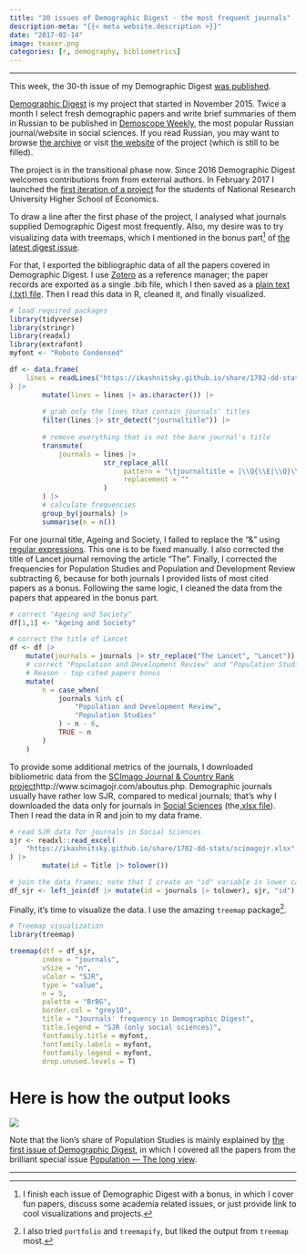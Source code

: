 ```yaml
---
title: "30 issues of Demographic Digest - the most frequent journals"
description-meta: "{{< meta website.description >}}"
date: "2017-02-14"
image: teaser.png
categories: [r, demography, bibliometrics]
---
```


***

This week, the 30-th issue of my Demographic Digest [was published](http://demoscope.ru/weekly/2017/0715/digest01.php).   

[Demographic Digest](/dd) is my project that started in November 2015. Twice a month I select fresh demographic papers and write brief summaries of them in Russian to be published in [Demoscope Weekly](http://demoscope.ru), the most popular Russian journal/website in social sciences. If you read Russian, you may want to browse [the archive](http://demoscope.ru/weekly/arc/arcdigest.php) or visit [the website](https://ikashnitsky.github.io/dem-digest/) of the project (which is still to be filled).  

The project is in the transitional phase now. Since 2016 Demographic Digest welcomes contributions from from external authors. In February 2017 I launched the [first iteration of a project](https://www.hse.ru/org/hse/pfair/199751652.html) for the students of National Research University Higher School of Economics.  

To draw a line after the first phase of the project, I analysed what journals supplied Demographic Digest most frequently. Also, my desire was to try visualizing data with treemaps, which I mentioned in the bonus part[^1] of [the latest digest issue](http://demoscope.ru/weekly/2017/0715/digest03.php).  

For that, I exported the bibliographic data of all the papers covered in Demographic Digest. I use [Zotero](https://www.zotero.org) as a reference manager; the paper records are exported as a single .bib file, which I then saved as a [plain text (.txt) file](/share/1702-dd-stats/dd-bib.txt). Then I read this data in R, cleaned it, and finally visualized.


```r
# load required packages
library(tidyverse)
library(stringr)
library(readxl)
library(extrafont)
myfont <- "Roboto Condensed"

df <- data.frame(
    lines = readLines("https://ikashnitsky.github.io/share/1702-dd-stats/dd-bib.txt")
) |> 
        mutate(lines = lines |> as.character()) |> 
        
        # grab only the lines that contain journals' titles
        filter(lines |> str_detect("journaltitle")) |> 
        
        # remove everything that is not the bare journal's title
        transmute(
            journals = lines |> 
                       str_replace_all(
                            pattern = "\tjournaltitle = |\\Q{\\E|\\Q}\\E,|\\Q}\\E", 
                            replacement = ""
                       )
        ) |> 
        # calculate frequencies
        group_by(journals) |> 
        summarise(n = n())
```

For one journal title, Ageing and Society, I failed to replace the "\&" using [regular expressions](https://www.rstudio.com/wp-content/uploads/2016/09/RegExCheatsheet.pdf). This one is to be fixed manually. I also corrected the title of Lancet journal removing the article "The". Finally, I corrected the frequencies for Population Studies and Population and Development Review subtracting 6, because for both journals I provided lists of most cited papers as a bonus. Following the same logic, I cleaned the data from the papers that appeared in the bonus part. 

```r
# correct "Ageing and Society"
df[1,1] <- "Ageing and Society"

# correct the title of Lancet
df <- df |> 
    mutate(journals = journals |> str_replace("The Lancet", "Lancet")) |>
    # correct "Population and Development Review" and "Population Studies" for 6 each
    # Reason - top cited papers bonus
    mutate(
        n = case_when(
            journals %in% c(
                "Population and Development Review", 
                "Population Studies"
            ) ~ n - 6,
            TRUE ~ n
        )
    )
```

To provide some additional metrics of the journals, I downloaded bibliometric data from the [SCImago Journal & Country Rank project]()http://www.scimagojr.com/aboutus.php. Demographic journals usually have rather low SJR, compared to medical journals; that's why I downloaded the data only for journals in [Social Sciences](http://www.scimagojr.com/journalrank.php?area=3300) (the[.xlsx file](/doc/misc/dd-stats/scimagojr.xlsx)). Then I read the data in R and join to my data frame.

```r
# read SJR data for journals in Social Sciences
sjr <- readxl::read_excel(
    "https://ikashnitsky.github.io/share/1702-dd-stats/scimagojr.xlsx", 1
) |> 
        mutate(id = Title |> tolower())

# join the data frames; note that I create an "id" variable in lower case
df_sjr <- left_join(df |> mutate(id = journals |> tolower), sjr, "id") 
```

Finally, it's time to visualize the data. I use the amazing `treemap` package[^2].

```r
# Treemap visualization
library(treemap)

treemap(dtf = df_sjr, 
        index = "journals", 
        vSize = "n", 
        vColor = "SJR", 
        type = "value",
        n = 5,
        palette = "BrBG", 
        border.col = "grey10", 
        title = "Journals' frequency in Demographic Digest",
        title.legend = "SJR (only social sciences)",
        fontfamily.title = myfont,
        fontfamily.labels = myfont,
        fontfamily.legend = myfont,
        drop.unused.levels = T)
```

# Here is how the output looks

![](treemap-dd-stats.png)

Note that the lion's share of Population Studies is mainly explained by [the first issue of Demographic Digest](http://demoscope.ru/weekly/2015/0661/digest01.php), in which I covered all the papers from the brilliant special issue [Population — The long view](http://www.tandfonline.com/toc/rpst20/69/sup1).  

***

[^1]: I finish each issue of Demographic Digest with a bonus, in which I cover fun papers, discuss some academia related issues, or just provide link to cool visualizations and projects.
[^2]: I also tried `portfolio` and `treemapify`, but liked the output from `treemap` most. 
